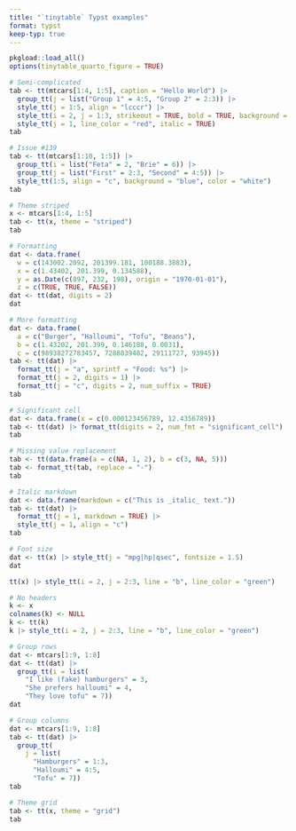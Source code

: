 ```yaml
---
title: "`tinytable` Typst examples"
format: typst
keep-typ: true
---
```


```r
pkgload::load_all()
options(tinytable_quarto_figure = TRUE)
```

```r
# Semi-complicated
tab <- tt(mtcars[1:4, 1:5], caption = "Hello World") |>
  group_tt(j = list("Group 1" = 4:5, "Group 2" = 2:3)) |>
  style_tt(j = 1:5, align = "lcccr") |>
  style_tt(i = 2, j = 1:3, strikeout = TRUE, bold = TRUE, background = "black", color = "white") |>
  style_tt(j = 1, line_color = "red", italic = TRUE)
tab
```

```r
# Issue #139
tab <- tt(mtcars[1:10, 1:5]) |>
  group_tt(i = list("Feta" = 2, "Brie" = 6)) |>
  group_tt(j = list("First" = 2:3, "Second" = 4:5)) |>
  style_tt(1:5, align = "c", background = "blue", color = "white")
tab
```

```r
# Theme striped
x <- mtcars[1:4, 1:5]
tab <- tt(x, theme = "striped")
tab
```


```r
# Formatting
dat <- data.frame(
  w = c(143002.2092, 201399.181, 100188.3883),
  x = c(1.43402, 201.399, 0.134588),
  y = as.Date(c(897, 232, 198), origin = "1970-01-01"),
  z = c(TRUE, TRUE, FALSE))
dat <- tt(dat, digits = 2)
dat
```

```r
# More formatting
dat <- data.frame(
  a = c("Burger", "Halloumi", "Tofu", "Beans"),
  b = c(1.43202, 201.399, 0.146188, 0.0031),
  c = c(98938272783457, 7288839482, 29111727, 93945))
tab <- tt(dat) |>
  format_tt(j = "a", sprintf = "Food: %s") |>
  format_tt(j = 2, digits = 1) |>
  format_tt(j = "c", digits = 2, num_suffix = TRUE)
tab
```

```r
# Significant cell
dat <- data.frame(x = c(0.000123456789, 12.4356789))
tab <- tt(dat) |> format_tt(digits = 2, num_fmt = "significant_cell")
tab
```

```r
# Missing value replacement
tab <- tt(data.frame(a = c(NA, 1, 2), b = c(3, NA, 5)))
tab <- format_tt(tab, replace = "-")
tab
```

```r
# Italic markdown
dat <- data.frame(markdown = c("This is _italic_ text."))
tab <- tt(dat) |>
  format_tt(j = 1, markdown = TRUE) |>
  style_tt(j = 1, align = "c")
tab
```

```r
# Font size
dat <- tt(x) |> style_tt(j = "mpg|hp|qsec", fontsize = 1.5)
dat
```

```r
tt(x) |> style_tt(i = 2, j = 2:3, line = "b", line_color = "green")
```

```r
# No headers
k <- x
colnames(k) <- NULL
k <- tt(k)
k |> style_tt(i = 2, j = 2:3, line = "b", line_color = "green")
```

```r
# Group rows
dat <- mtcars[1:9, 1:8]
dat <- tt(dat) |>
  group_tt(i = list(
    "I like (fake) hamburgers" = 3,
    "She prefers halloumi" = 4,
    "They love tofu" = 7))
dat
```


```r
# Group columns
dat <- mtcars[1:9, 1:8]
tab <- tt(dat) |>
  group_tt(
    j = list(
      "Hamburgers" = 1:3,
      "Halloumi" = 4:5,
      "Tofu" = 7))
tab
```


```r
# Theme grid
tab <- tt(x, theme = "grid")
tab
```